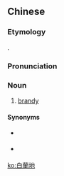 {{also|白兰地}}
==Chinese==
{{zh-forms|s=白兰地|gloss=-}}

===Etymology===
{{bor|zh|en|brandy}}.

===Pronunciation===
{{zh-pron
|m=báilándì
|c=baak6 laan4-1 dei6-2,baak6 laan4 dei6
|cat=n
}}

===Noun===
{{zh-noun}}

# [[brandy]]

====Synonyms====
* {{qualifier|Cantonese}} {{zh-l|拔蘭地}}
* {{qualifier|Min Nan}} {{zh-l|物蘭池}}

{{zh-cat|Distilled beverages}}

[[ko:白蘭地]]